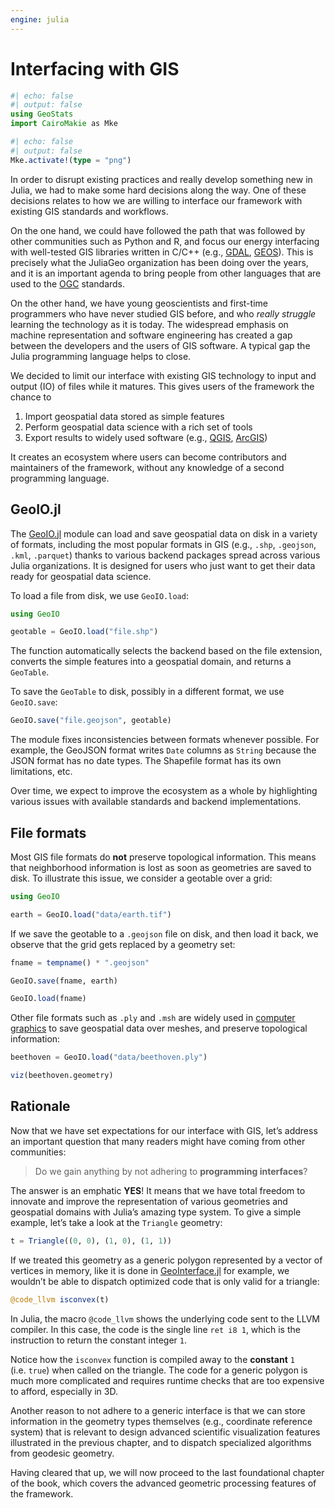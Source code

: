 ```yaml
---
engine: julia
---
```


# Interfacing with GIS

```julia
#| echo: false
#| output: false
using GeoStats
import CairoMakie as Mke
```

```julia
#| echo: false
#| output: false
Mke.activate!(type = "png")
```

In order to disrupt existing practices and really develop
something new in Julia, we had to make some hard decisions
along the way. One of these decisions relates to how we are
willing to interface our framework with existing GIS
standards and workflows.

On the one hand, we could have followed the path that was
followed by other communities such as Python and R, and
focus our energy interfacing with well-tested GIS libraries
written in C/C++ (e.g., [GDAL](https://gdal.org/index.html),
[GEOS](https://libgeos.org)). This is precisely what the
JuliaGeo organization has been doing over the years, and it
is an important agenda to bring people from other languages
that are used to the [OGC](https://www.ogc.org/standards)
standards.

On the other hand, we have young geoscientists and first-time
programmers who have never studied GIS before, and who *really
struggle* learning the technology as it is today. The widespread
emphasis on machine representation and software engineering
has created a gap between the developers and the users of GIS
software. A typical gap the Julia programming language helps to close.

We decided to limit our interface with existing GIS technology to
input and output (IO) of files while it matures. This gives users
of the framework the chance to

1. Import geospatial data stored as simple features
2. Perform geospatial data science with a rich set of tools
3. Export results to widely used software (e.g., [QGIS](https://qgis.org),
   [ArcGIS](https://www.arcgis.com/index.html))

It creates an ecosystem where users can become contributors and
maintainers of the framework, without any knowledge of a second
programming language.

## GeoIO.jl

The [GeoIO.jl](https://github.com/JuliaEarth/GeoIO.jl) module can load
and save geospatial data on disk in a variety of formats, including the
most popular formats in GIS (e.g., `.shp`, `.geojson`, `.kml`, `.parquet`)
thanks to various backend packages spread across various Julia organizations.
It is designed for users who just want to get their data ready for
geospatial data science.

To load a file from disk, we use `GeoIO.load`:

```julia
using GeoIO

geotable = GeoIO.load("file.shp")
```

The function automatically selects the backend based on the file extension,
converts the simple features into a geospatial domain, and returns a `GeoTable`.

To save the `GeoTable` to disk, possibly in a different format, we use `GeoIO.save`:

```julia
GeoIO.save("file.geojson", geotable)
```

The module fixes inconsistencies between formats whenever possible. For
example, the GeoJSON format writes `Date` columns as `String` because
the JSON format has no date types. The Shapefile format has its own
limitations, etc.

Over time, we expect to improve the ecosystem as a whole by highlighting
various issues with available standards and backend implementations.

## File formats

Most GIS file formats do **not** preserve topological information.
This means that neighborhood information is lost as soon as geometries
are saved to disk. To illustrate this issue, we consider a geotable over
a grid:

```julia
using GeoIO

earth = GeoIO.load("data/earth.tif")
```

If we save the geotable to a `.geojson` file on disk, and then load it back,
we observe that the grid gets replaced by a geometry set:

```julia
fname = tempname() * ".geojson"

GeoIO.save(fname, earth)

GeoIO.load(fname)
```

Other file formats such as `.ply` and `.msh` are widely used in
[computer graphics](https://en.wikipedia.org/wiki/Computer_graphics)
to save geospatial data over meshes, and preserve topological information:

```julia
beethoven = GeoIO.load("data/beethoven.ply")

viz(beethoven.geometry)
```

## Rationale

Now that we have set expectations for our interface with GIS,
let's address an important question that many readers might have coming
from other communities:

> Do we gain anything by not adhering to **programming interfaces**?

The answer is an emphatic **YES**! It means that we have total freedom to innovate
and improve the representation of various geometries and geospatial domains with
Julia's amazing type system. To give a simple example, let's take a look at the
`Triangle` geometry:

```julia
t = Triangle((0, 0), (1, 0), (1, 1))
```

If we treated this geometry as a generic polygon represented by a vector of vertices
in memory, like it is done in [GeoInterface.jl](https://github.com/JuliaGeo/GeoInterface.jl)
for example, we wouldn't be able to dispatch optimized code that is only valid for a triangle:

```julia
@code_llvm isconvex(t)
```

::: {.callout-note}

In Julia, the macro `@code_llvm` shows the underlying code sent to the LLVM compiler.
In this case, the code is the single line `ret i8 1`, which is the instruction to
return the constant integer `1`.

:::

Notice how the `isconvex` function is compiled away to the **constant** `1` (i.e. `true`) when
called on the triangle. The code for a generic polygon is much more complicated and
requires runtime checks that are too expensive to afford, especially in 3D.

Another reason to not adhere to a generic interface is that we can store information
in the geometry types themselves (e.g., coordinate reference system) that is relevant
to design advanced scientific visualization features illustrated in the previous chapter,
and to dispatch specialized algorithms from geodesic geometry.

Having cleared that up, we will now proceed to the last foundational chapter of the book,
which covers the advanced geometric processing features of the framework.
